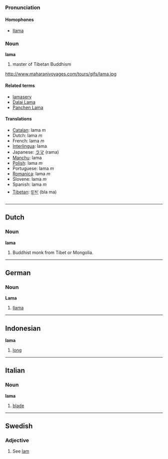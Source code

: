 === Pronunciation ===
==== Homophones ====
*[[llama]]

=== Noun ===
'''lama'''

#master of Tibetan Buddhism

http://www.maharanivoyages.com/tours/gifs/lama.jpg

==== Related terms ====
*[[lamasery]]
*[[Dalai Lama]]
*[[Panchen Lama]]

==== Translations ====
*[[Catalan]]: lama ''m''
*Dutch: lama ''m''
*French: lama ''m''
*[[Interlingua]]: lama
*Japanese: [[ラマ]] (rama)
*[[Manchu]]: lama
*[[Polish]]: lama ''m''
*Portuguese: lama ''m''
*[[Romanica]]: lama ''m''
*Slovene: lama ''m''
*Spanish: lama ''m''
*[[Tibetan]]: [[བླ་མ་]] (bla ma)
----

== Dutch ==
=== Noun ===
'''lama'''

#Buddhist monk from Tibet or Mongolia.

----

== German ==
=== Noun ===
'''Lama'''

#[[llama]]

----

==Indonesian==
'''lama'''

# [[long]]

----


== Italian ==
=== Noun ===
'''lama'''

#[[blade]]

----

==Swedish==
===Adjective===

#See [[lam#Swedish|lam]]